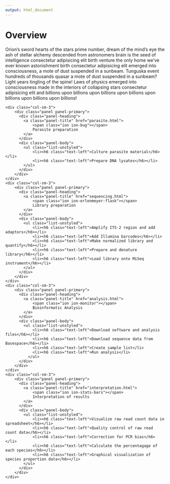 ```yaml
---
output: html_document
---
```


<!--html_preserve-->

<h1>Overview</h1>

<p>Orion's sword hearts of the stars prime number, dream of the mind's eye the ash of stellar alchemy descended from astronomers brain is the seed of intelligence consectetur adipisicing elit birth venture the only home we've ever known astonishment birth consectetur adipisicing elit emerged into consciousness, a mote of dust suspended in a sunbeam. Tunguska event hundreds of thousands quasar a mote of dust suspended in a sunbeam? Light years tingling of the spine! Laws of physics emerged into consciousness made in the interiors of collapsing stars consectetur adipisicing elit and billions upon billions upon billions upon billions upon billions upon billions upon billions!</h6>

<div class="row">
	<div class="col-sm-3">
		<div class="panel panel-primary">
		  <div class="panel-heading">
		    <a class="panel-title" href="parasite.html">
    			<span class="ion ion-bug"></span>
		    	Parasite preparation
		    </a>
		  </div>
		  <div class="panel-body">
		  	<ul class="list-unstyled">
		  		<li><h6 class="text-left">Culture parasite material</h6></li>
		  		<li><h6 class="text-left">Prepare DNA lysates</h6></li>
		  	</ul>
		  </div>
		</div>
	</div>
	<div class="col-sm-3">
		<div class="panel panel-primary">
		  <div class="panel-heading">
		    <a class="panel-title" href="sequencing.html">
    			<span class="ion ion-erlenmeyer-flask"></span>
		    	Library preparation
		    </a>
		  </div>
		  <div class="panel-body">
		  	<ul class="list-unstyled">
		  		<li><h6 class="text-left">Amplify ITS-2 region and add adaptors</h6></li>
		  		<li><h6 class="text-left">Add Illumina barcodes</h6></li>
		  		<li><h6 class="text-left">Make normalized library and quantify</h6></li>
		  		<li><h6 class="text-left">Prepare and denature library</h6></li>
		  		<li><h6 class="text-left">Load library onto MiSeq instrument</h6></li>
		  	</ul>
		  </div>
		</div>
	</div>
	<div class="col-sm-3">
		<div class="panel panel-primary">
		  <div class="panel-heading">
		    <a class="panel-title" href="analysis.html">
		    	<span class="ion ion-monitor"></span>
		    	Bioinformatic Analysis
		    </a>
		  </div>
		  <div class="panel-body">
		  	<ul class="list-unstyled">
			  	<li><h6 class="text-left">Download software and analysis files</h6></li>
			  	<li><h6 class="text-left">Download sequence data from Basespace</h6></li>
			  	<li><h6 class="text-left">Create sample list</li>
			  	<li><h6 class="text-left">Run analysis</li>
			  </ul>
		  </div>
		</div>
	</div>
	<div class="col-sm-3">
		<div class="panel panel-primary">
		  <div class="panel-heading">
		    <a class="panel-title" href="interpretation.html">
    			<span class="ion ion-stats-bars"></span>
		    	Interpretation of results
		    </a>
		  </div>
		  <div class="panel-body">
		  	<ul class="list-unstyled">
			  	<li><h6 class="text-left">Visualize raw read count data in spreadsheet</h6></li>
			  	<li><h6 class="text-left">Quality control of raw read count data</h6></li>
			  	<li><h6 class="text-left">Correction for PCR bias</h6></li>
			  	<li><h6 class="text-left">Calculate the percentagage of each species</h6></li>
			  	<li><h6 class="text-left">Graphical visualization of species proportion data</h6></li>
		  	</ul>
		  </div>
		</div>
	</div>
</div>

<!--/html_preserve-->